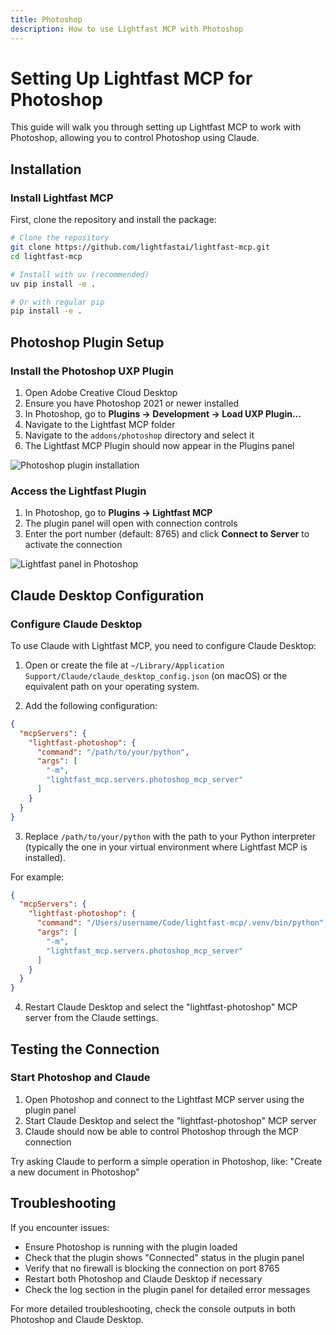 ```yaml
---
title: Photoshop
description: How to use Lightfast MCP with Photoshop
---
```


# Setting Up Lightfast MCP for Photoshop

This guide will walk you through setting up Lightfast MCP to work with Photoshop, allowing you to control Photoshop using Claude.

## Installation

### Install Lightfast MCP

First, clone the repository and install the package:

```bash
# Clone the repository
git clone https://github.com/lightfastai/lightfast-mcp.git
cd lightfast-mcp

# Install with uv (recommended)
uv pip install -e .

# Or with regular pip
pip install -e .
```

## Photoshop Plugin Setup

### Install the Photoshop UXP Plugin

1. Open Adobe Creative Cloud Desktop
2. Ensure you have Photoshop 2021 or newer installed
3. In Photoshop, go to **Plugins → Development → Load UXP Plugin...**
4. Navigate to the Lightfast MCP folder
5. Navigate to the `addons/photoshop` directory and select it
6. The Lightfast MCP Plugin should now appear in the Plugins panel

![Photoshop plugin installation](/images/photoshop-plugin-install.png)

### Access the Lightfast Plugin

1. In Photoshop, go to **Plugins → Lightfast MCP**
2. The plugin panel will open with connection controls
3. Enter the port number (default: 8765) and click **Connect to Server** to activate the connection

![Lightfast panel in Photoshop](/images/photoshop-panel.png)

## Claude Desktop Configuration

### Configure Claude Desktop

To use Claude with Lightfast MCP, you need to configure Claude Desktop:

1. Open or create the file at `~/Library/Application Support/Claude/claude_desktop_config.json` (on macOS) or the equivalent path on your operating system.

2. Add the following configuration:

```json
{
  "mcpServers": {
    "lightfast-photoshop": {
      "command": "/path/to/your/python",
      "args": [
        "-m",
        "lightfast_mcp.servers.photoshop_mcp_server"
      ]
    }
  }
}
```

3. Replace `/path/to/your/python` with the path to your Python interpreter (typically the one in your virtual environment where Lightfast MCP is installed).

For example:

```json
{
  "mcpServers": {
    "lightfast-photoshop": {
      "command": "/Users/username/Code/lightfast-mcp/.venv/bin/python",
      "args": [
        "-m",
        "lightfast_mcp.servers.photoshop_mcp_server"
      ]
    }
  }
}
```

4. Restart Claude Desktop and select the "lightfast-photoshop" MCP server from the Claude settings.

## Testing the Connection

### Start Photoshop and Claude

1. Open Photoshop and connect to the Lightfast MCP server using the plugin panel
2. Start Claude Desktop and select the "lightfast-photoshop" MCP server
3. Claude should now be able to control Photoshop through the MCP connection

Try asking Claude to perform a simple operation in Photoshop, like: "Create a new document in Photoshop"

## Troubleshooting

If you encounter issues:

- Ensure Photoshop is running with the plugin loaded
- Check that the plugin shows "Connected" status in the plugin panel
- Verify that no firewall is blocking the connection on port 8765
- Restart both Photoshop and Claude Desktop if necessary
- Check the log section in the plugin panel for detailed error messages

For more detailed troubleshooting, check the console outputs in both Photoshop and Claude Desktop. 